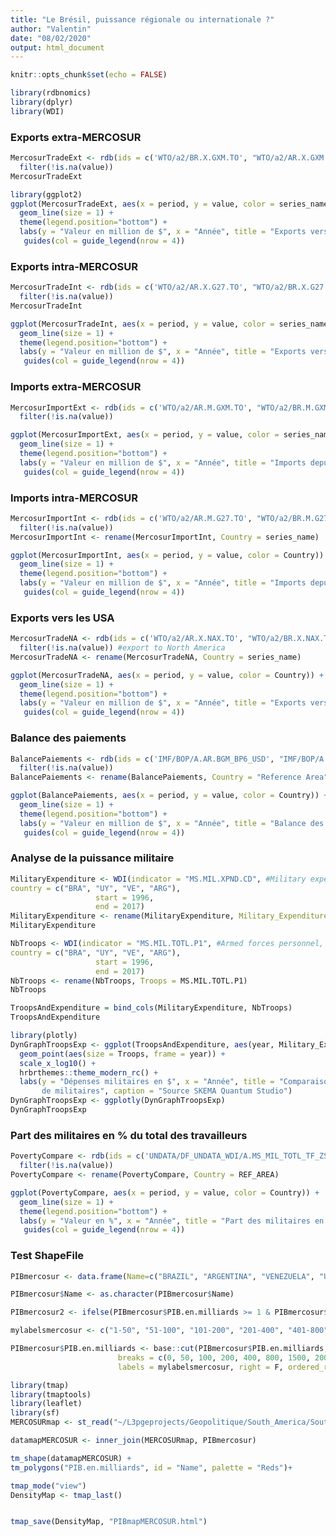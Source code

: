 ```yaml
---
title: "Le Brésil, puissance régionale ou internationale ?"
author: "Valentin"
date: "08/02/2020"
output: html_document
---
```


```r
knitr::opts_chunk$set(echo = FALSE)
```

```r
library(rdbnomics)
library(dplyr)
library(WDI)
```

### Exports extra-MERCOSUR

```r
MercosurTradeExt <- rdb(ids = c('WTO/a2/BR.X.GXM.TO', "WTO/a2/AR.X.GXM.TO", "WTO/a2/UY.X.GXM.TO", "WTO/a2/VE.X.GXM.TO")) %>%
  filter(!is.na(value))
MercosurTradeExt
```

```r
library(ggplot2)
ggplot(MercosurTradeExt, aes(x = period, y = value, color = series_name)) +
  geom_line(size = 1) + 
  theme(legend.position="bottom") + 
  labs(y = "Valeur en million de $", x = "Année", title = "Exports vers les pays en dehors du MERCOSUR", caption = "Source SKEMA Quantum Studio") +
   guides(col = guide_legend(nrow = 4))
```

### Exports intra-MERCOSUR

```r
MercosurTradeInt <- rdb(ids = c('WTO/a2/AR.X.G27.TO', "WTO/a2/BR.X.G27.TO", "WTO/a2/UY.X.G27.TO", "WTO/a2/VE.X.G27.TO")) %>%
  filter(!is.na(value))
MercosurTradeInt
```

```r
ggplot(MercosurTradeInt, aes(x = period, y = value, color = series_name)) +
  geom_line(size = 1) + 
  theme(legend.position="bottom") + 
  labs(y = "Valeur en million de $", x = "Année", title = "Exports vers les pays du MERCOSUR", caption = "Source SKEMA Quantum Studio") +
   guides(col = guide_legend(nrow = 4))
```

### Imports extra-MERCOSUR

```r
MercosurImportExt <- rdb(ids = c('WTO/a2/AR.M.GXM.TO', "WTO/a2/BR.M.GXM.TO", "WTO/a2/UY.M.GXM.TO", "WTO/a2/VE.M.GXM.TO")) %>%
  filter(!is.na(value))
```

```r
ggplot(MercosurImportExt, aes(x = period, y = value, color = series_name)) +
  geom_line(size = 1) + 
  theme(legend.position="bottom") + 
  labs(y = "Valeur en million de $", x = "Année", title = "Imports depuis les pays en dehors du MERCOSUR", caption = "Source SKEMA Quantum Studio") +
   guides(col = guide_legend(nrow = 4))
```

### Imports intra-MERCOSUR

```r
MercosurImportInt <- rdb(ids = c('WTO/a2/AR.M.G27.TO', "WTO/a2/BR.M.G27.TO", "WTO/a2/UY.M.G27.TO", "WTO/a2/VE.M.G27.TO")) %>%
  filter(!is.na(value))
MercosurImportInt <- rename(MercosurImportInt, Country = series_name)
```

```r
ggplot(MercosurImportInt, aes(x = period, y = value, color = Country)) +
  geom_line(size = 1) + 
  theme(legend.position="bottom") + 
  labs(y = "Valeur en million de $", x = "Année", title = "Imports depuis les pays du MERCOSUR", caption = "Source SKEMA Quantum Studio") +
   guides(col = guide_legend(nrow = 4))
```

### Exports vers les USA

```r
MercosurTradeNA <- rdb(ids = c('WTO/a2/AR.X.NAX.TO', "WTO/a2/BR.X.NAX.TO", "WTO/a2/UY.X.NAX.TO", "WTO/a2/VE.X.NAX.TO")) %>%
  filter(!is.na(value)) #export to North America
MercosurTradeNA <- rename(MercosurTradeNA, Country = series_name)
```

```r
ggplot(MercosurTradeNA, aes(x = period, y = value, color = Country)) +
  geom_line(size = 1) +
  theme(legend.position="bottom") +
  labs(y = "Valeur en million de $", x = "Année", title = "Exports vers les USA", caption = "Source SKEMA Quantum Studio") +
   guides(col = guide_legend(nrow = 4))
```

### Balance des paiements

```r
BalancePaiements <- rdb(ids = c('IMF/BOP/A.AR.BGM_BP6_USD', "IMF/BOP/A.BR.BGM_BP6_USD", "IMF/BOP/A.UY.BGM_BP6_USD", "IMF/BOP/A.VE.BGM_BP6_USD")) %>%
  filter(!is.na(value))
BalancePaiements <- rename(BalancePaiements, Country = "Reference Area")
```

```r
ggplot(BalancePaiements, aes(x = period, y = value, color = Country)) +
  geom_line(size = 1) +
  theme(legend.position="bottom") +
  labs(y = "Valeur en million de $", x = "Année", title = "Balance des paiements en Millions de $", caption = "Source SKEMA Quantum Studio") +
   guides(col = guide_legend(nrow = 4))
```

### Analyse de la puissance militaire

```r
MilitaryExpenditure <- WDI(indicator = "MS.MIL.XPND.CD", #Military expenditure $
country = c("BRA", "UY", "VE", "ARG"),
                   start = 1996,
                   end = 2017)
MilitaryExpenditure <- rename(MilitaryExpenditure, Military_Expenditure = MS.MIL.XPND.CD)
MilitaryExpenditure
```

```r
NbTroops <- WDI(indicator = "MS.MIL.TOTL.P1", #Armed forces personnel, total
country = c("BRA", "UY", "VE", "ARG"),
                   start = 1996,
                   end = 2017)
NbTroops <- rename(NbTroops, Troops = MS.MIL.TOTL.P1)
NbTroops
```

```r
TroopsAndExpenditure = bind_cols(MilitaryExpenditure, NbTroops)
TroopsAndExpenditure
```


```r
library(plotly)
DynGraphTroopsExp <- ggplot(TroopsAndExpenditure, aes(year, Military_Expenditure, color = country)) +
  geom_point(aes(size = Troops, frame = year)) +
  scale_x_log10() +
  hrbrthemes::theme_modern_rc() +
  labs(y = "Dépenses militaires en $", x = "Année", title = "Comparaison entre dépenses militaires et nombre 
       de militaires", caption = "Source SKEMA Quantum Studio")
DynGraphTroopsExp <- ggplotly(DynGraphTroopsExp)
DynGraphTroopsExp
```

### Part des militaires en % du total des travailleurs

```r
PovertyCompare <- rdb(ids = c('UNDATA/DF_UNDATA_WDI/A.MS_MIL_TOTL_TF_ZS.ARG', "UNDATA/DF_UNDATA_WDI/A.MS_MIL_TOTL_TF_ZS.BRA", "UNDATA/DF_UNDATA_WDI/A.MS_MIL_TOTL_TF_ZS.URY", "UNDATA/DF_UNDATA_WDI/A.MS_MIL_TOTL_TF_ZS.VEN")) %>%
  filter(!is.na(value))
PovertyCompare <- rename(PovertyCompare, Country = REF_AREA)
```

```r
ggplot(PovertyCompare, aes(x = period, y = value, color = Country)) +
  geom_line(size = 1) +
  theme(legend.position="bottom") +
  labs(y = "Valeur en %", x = "Année", title = "Part des militaires en % du total des travailleurs", caption = "Source SKEMA Quantum Studio") +
   guides(col = guide_legend(nrow = 4))
```

### Test ShapeFile

```r
PIBmercosur <- data.frame(Name=c("BRAZIL", "ARGENTINA", "VENEZUELA", "URUGUAY", "PARAGUAY"), "PIB en milliards"=c(1960, 478, 178, 59, 40))
```

```r
PIBmercosur$Name <- as.character(PIBmercosur$Name)
```

```r
PIBmercosur2 <- ifelse(PIBmercosur$PIB.en.milliards >= 1 & PIBmercosur$PIB.en.milliards <= 50, "1-50", ifelse(PIBmercosur$PIB.en.milliards >= 51 & PIBmercosur$PIB.en.milliards <= 100, "51-100", ifelse(PIBmercosur$PIB.en.milliards >= 101 & PIBmercosur$PIB.en.milliards <= 200, "101-200", ifelse(PIBmercosur$PIB.en.milliards >= 201 & PIBmercosur$PIB.en.milliards <= 400, "201-400", ifelse(PIBmercosur$PIB.en.milliards >= 401 & PIBmercosur$PIB.en.milliards <= 800, "401-800", ifelse(PIBmercosur$PIB.en.milliards >= 801 & PIBmercosur$PIB.en.milliards <= 1500, "801-1500", ifelse(PIBmercosur$PIB.en.milliards >= 1501 & PIBmercosur$PIB.en.milliards <= 2000, "1501-2000",  ifelse(PIBmercosur$PIB.en.milliards >= 2001, "2000+", NA))))))))
```

```r
mylabelsmercosur <- c("1-50", "51-100", "101-200", "201-400", "401-800", "801-1500", "1501-2000", "2000+")
```

```r
PIBmercosur$PIB.en.milliards <- base::cut(PIBmercosur$PIB.en.milliards,
                        breaks = c(0, 50, 100, 200, 400, 800, 1500, 2000, 2500), 
                        labels = mylabelsmercosur, right = F, ordered_result = T)
```

```r
library(tmap)
library(tmaptools)
library(leaflet)
library(sf)
MERCOSURmap <- st_read("~/L3pgeprojects/Geopolitique/South_America/SouthAmerica.shp", stringsAsFactors = FALSE)

datamapMERCOSUR <- inner_join(MERCOSURmap, PIBmercosur)

tm_shape(datamapMERCOSUR) +
tm_polygons("PIB.en.milliards", id = "Name", palette = "Reds")+ 

tmap_mode("view")
DensityMap <- tmap_last()


tmap_save(DensityMap, "PIBmapMERCOSUR.html")
```


